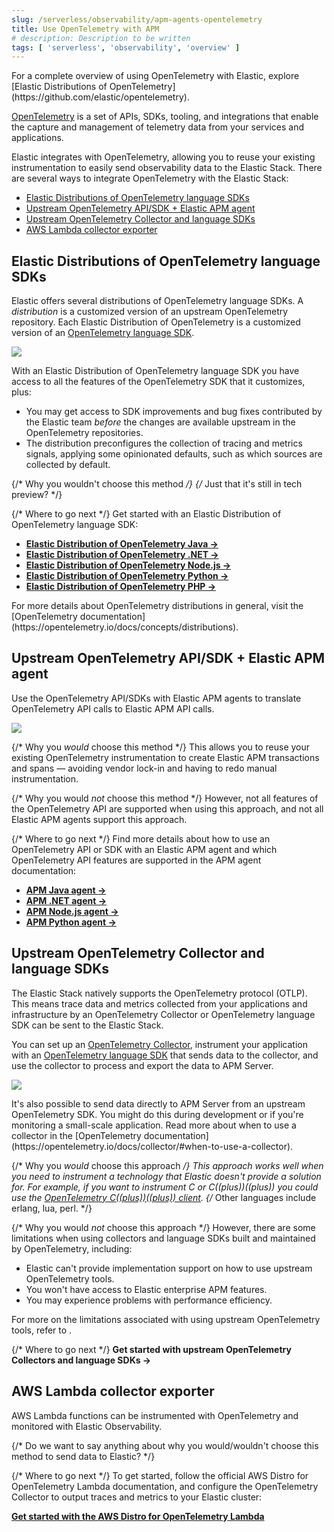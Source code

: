```yaml
---
slug: /serverless/observability/apm-agents-opentelemetry
title: Use OpenTelemetry with APM
# description: Description to be written
tags: [ 'serverless', 'observability', 'overview' ]
---
```


<p><DocBadge template="technical preview" /></p>

<DocCallOut title="Note">
  For a complete overview of using OpenTelemetry with Elastic, explore [Elastic Distributions of OpenTelemetry](https://github.com/elastic/opentelemetry).
</DocCallOut>

[OpenTelemetry](https://opentelemetry.io/docs/concepts/what-is-opentelemetry/) is a set of APIs, SDKs, tooling, and integrations that enable the capture and management of telemetry data from your services and applications.

Elastic integrates with OpenTelemetry, allowing you to reuse your existing instrumentation to easily send observability data to the Elastic Stack. There are several ways to integrate OpenTelemetry with the Elastic Stack:

* [Elastic Distributions of OpenTelemetry language SDKs](#elastic-distributions-of-opentelemetry-language-sdks)
* [Upstream OpenTelemetry API/SDK + Elastic APM agent](#upstream-opentelemetry-apisdk--elastic-apm-agent)
* [Upstream OpenTelemetry Collector and language SDKs](#upstream-opentelemetry-collector-and-language-sdks)
* [AWS Lambda collector exporter](#aws-lambda-collector-exporter)

## Elastic Distributions of OpenTelemetry language SDKs

<DocCallOut template="technical_preview" />

Elastic offers several distributions of OpenTelemetry language SDKs. A _distribution_ is a customized version of an upstream OpenTelemetry repository. Each Elastic Distribution of OpenTelemetry is a customized version of an [OpenTelemetry language SDK](https://opentelemetry.io/docs/languages/).

![](images/apm-otel-distro.png)

With an Elastic Distribution of OpenTelemetry language SDK you have access to all the features of the OpenTelemetry SDK that it customizes, plus:

* You may get access to SDK improvements and bug fixes contributed by the Elastic team _before_ the changes are available upstream in the OpenTelemetry repositories.
* The distribution preconfigures the collection of tracing and metrics signals, applying some opinionated defaults, such as which sources are collected by default.

{/* Why you wouldn't choose this method */}
{/* Just that it's still in tech preview? */}

{/* Where to go next */}
Get started with an Elastic Distribution of OpenTelemetry language SDK:

* [**Elastic Distribution of OpenTelemetry Java →**](https://github.com/elastic/elastic-otel-java)
* <DocBadge template="technical preview" /> [**Elastic Distribution of OpenTelemetry .NET →**](https://github.com/elastic/elastic-otel-dotnet)
* <DocBadge template="technical preview" /> [**Elastic Distribution of OpenTelemetry Node.js →**](https://github.com/elastic/elastic-otel-node)
* <DocBadge template="technical preview" /> [**Elastic Distribution of OpenTelemetry Python →**](https://github.com/elastic/elastic-otel-python)
* <DocBadge template="technical preview" /> [**Elastic Distribution of OpenTelemetry PHP →**](https://github.com/elastic/elastic-otel-php)

<DocCallOut title="Note">
  For more details about OpenTelemetry distributions in general, visit the [OpenTelemetry documentation](https://opentelemetry.io/docs/concepts/distributions).
</DocCallOut>

## Upstream OpenTelemetry API/SDK + Elastic APM agent

Use the OpenTelemetry API/SDKs with <DocLink slug="/serverless/observability/apm-agents-elastic-apm-agents">Elastic APM agents</DocLink> to translate OpenTelemetry API calls to Elastic APM API calls.

![](images/apm-otel-api-sdk-elastic-agent.png)

{/* Why you _would_ choose this method */}
This allows you to reuse your existing OpenTelemetry instrumentation to create Elastic APM transactions and spans &mdash; avoiding vendor lock-in and having to redo manual instrumentation.

{/* Why you would _not_ choose this method */}
However, not all features of the OpenTelemetry API are supported when using this approach, and not all Elastic APM agents support this approach.

{/* Where to go next */}
Find more details about how to use an OpenTelemetry API or SDK with an Elastic APM agent and which OpenTelemetry API features are supported in the APM agent documentation:

* [**APM Java agent →**](https://www.elastic.co/guide/en/apm/agent/java/current/opentelemetry-bridge.html)
* [**APM .NET agent →**](https://www.elastic.co/guide/en/apm/agent/dotnet/current/opentelemetry-bridge.html)
* [**APM Node.js agent →**](https://www.elastic.co/guide/en/apm/agent/nodejs/current/opentelemetry-bridge.html)
* [**APM Python agent →**](https://www.elastic.co/guide/en/apm/agent/python/current/opentelemetry-bridge.html)

## Upstream OpenTelemetry Collector and language SDKs

The Elastic Stack natively supports the OpenTelemetry protocol (OTLP). This means trace data and metrics collected from your applications and infrastructure by an OpenTelemetry Collector or OpenTelemetry language SDK can be sent to the Elastic Stack.

You can set up an [OpenTelemetry Collector](https://opentelemetry.io/docs/collector/), instrument your application with an [OpenTelemetry language SDK](https://opentelemetry.io/docs/languages/) that sends data to the collector, and use the collector to process and export the data to APM Server.

![](images/apm-otel-api-sdk-collector.png)

<DocCallOut title="Note">
  It's also possible to send data directly to APM Server from an upstream OpenTelemetry SDK. You might do this during development or if you're monitoring a small-scale application. Read more about when to use a collector in the [OpenTelemetry documentation](https://opentelemetry.io/docs/collector/#when-to-use-a-collector).
</DocCallOut>

{/* Why you _would_ choose this approach */}
This approach works well when you need to instrument a technology that Elastic doesn't provide a solution for. For example, if you want to instrument C or C((plus))((plus)) you could use the [OpenTelemetry C((plus))((plus)) client](https://github.com/open-telemetry/opentelemetry-cpp).
{/* Other languages include erlang, lua, perl. */}

{/* Why you would _not_ choose this approach */}
However, there are some limitations when using collectors and language SDKs built and maintained by OpenTelemetry, including:

* Elastic can't provide implementation support on how to use upstream OpenTelemetry tools.
* You won't have access to Elastic enterprise APM features.
* You may experience problems with performance efficiency.

For more on the limitations associated with using upstream OpenTelemetry tools, refer to <DocLink slug="/serverless/observability/apm-agents-opentelemetry-limitations" />.

{/* Where to go next */}
<DocLink slug="/serverless/observability/apm-agents-opentelemetry-opentelemetry-native-support">**Get started with upstream OpenTelemetry Collectors and language SDKs →**</DocLink>

## AWS Lambda collector exporter

AWS Lambda functions can be instrumented with OpenTelemetry and monitored with Elastic Observability.

{/* Do we want to say anything about why you would/wouldn't choose this method to send data to Elastic? */}

{/* Where to go next */}
To get started, follow the official AWS Distro for OpenTelemetry Lambda documentation, and configure the OpenTelemetry Collector to output traces and metrics to your Elastic cluster:

<a target="_blank" href="https://aws-otel.github.io/docs/getting-started/lambda">**Get started with the AWS Distro for OpenTelemetry Lambda**</a>
